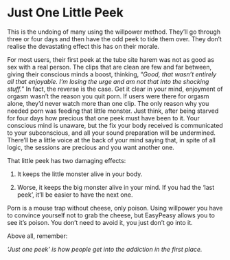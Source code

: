 # Just One Little Peek

This is the undoing of many using the willpower method. They'll go through three or four days and then have the odd peek to tide them over. They don't realise the devastating effect this has on their morale.

For most users, their first peek at the tube site harem was not as good as sex with a real person. The clips that are clean are few and far between, giving their conscious minds a boost, thinking, “*Good, that wasn't entirely all that enjoyable. I'm losing the urge and am not that into the shocking stuff.*" In fact, the reverse is the case. Get it clear in your mind, enjoyment of orgasm wasn't the reason you quit porn. If users were there for orgasm alone, they'd never watch more than one clip. The only reason why you needed porn was feeding that little monster. Just think, after being starved for four days how precious that one peek must have been to it. Your conscious mind is unaware, but the fix your body received is communicated to your subconscious, and all your sound preparation will be undermined. There'll be a little voice at the back of your mind saying that, in spite of all logic, the sessions are precious and you want another one.

That little peek has two damaging effects:

1.  It keeps the little monster alive in your body.

2.  Worse, it keeps the big monster alive in your mind. If you had the ‘last peek', it'll be easier to have the next one.

Porn is a mouse trap without cheese, only poison. Using willpower you have to convince yourself not to grab the cheese, but EasyPeasy allows you to see it's poison. You don't need to avoid it, you just don't go into it.

Above all, remember:

*‘Just one peek' is how people get into the addiction in the first place.*
